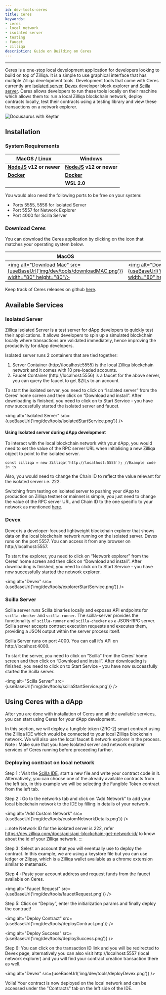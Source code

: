 ```yaml
---
id: dev-tools-ceres
title: Ceres
keywords: 
- ceres
- local network
- isolated server
- testing
- faucet
- zilliqa
description: Guide on Building on Ceres
---
```

---


Ceres is a one-stop local development application for developers looking to build on top of Zilliqa. 
It is a simple to use graphical interface that has multiple Zilliqa development tools. 
Development tools that come with Ceres currently are [Isolated server](#isolated-server), [Devex](#devex) developer block explorer and [Scilla server](#scilla-server). 
Ceres allows developers to run these tools locally on their machine which allows them to: run a local Zilliqa blockchain network,
deploy contracts locally, test their contracts using a testing library and view these transactions on a network explorer.

![Docusaurus with Keytar](/img/dev/tools/ceres.png)

## Installation

### System Requirements

| MacOS / Linux              | Windows                                      |
| --------------------- | --------------------------------------------- |
| **[NodeJS](https://nodejs.org/en/) v12 or newer**   | **[NodeJS](https://nodejs.org/en/) v12 or newer**                  |
| **[Docker](https://www.docker.com/get-started)**|**[Docker](https://www.docker.com/get-started)**                |
|   | **WSL 2.0**                      |

You would also need the following ports to be free on your system: 

* Ports 5555, 5556 for Isolated Server
* Port 5557 for Network Explorer
* Port 4000 for Scilla Server

### Download Ceres

You can download the Ceres application by clicking on the icon that matches your operating system below.

| MacOS | Windows   | Linux |
| --------- | ------ | -------- |
| [<img alt="Download Mac" src={useBaseUrl('img/dev/tools/downloadMAC.png')} width="80" height="80"/>](https://github.com/Zilliqa/ceres/releases/latest/download/Ceres-0.2.5.dmg)   | [<img alt="Download Windows" src={useBaseUrl('img/dev/tools/downloadWindows.png')} width="80" height="80" />](https://github.com/Zilliqa/ceres/releases/latest/download/Ceres.Setup.0.2.5.exe) | [<img alt="Download Linux" src={useBaseUrl('img/dev/tools/downloadLinux.png')} width="80" height="80" />](https://github.com/Zilliqa/ceres/releases/latest/download/Ceres-0.2.5.AppImage)|

Keep track of Ceres releases on github [here](https://github.com/Zilliqa/ceres/releases).


## Available Services

### Isolated Server

Zilliqa Isolated Server is a test server for dApp developers to quickly test their applications. 
It allows developers to spin up a simulated blockchain locally where transactions are validated immediately, hence improving the productivity for dApp developers. 

Isolated server runs 2 containers that are tied together:
1. Server Container (http://localhost:5555) is the local Zilliqa blockchain network and it comes with 10 pre-loaded accounts.
2. Faucet Container (http://localhost:5556) is a faucet for the above server, you can query the faucet to get $ZILs to an account.

To start the isolated server, you need to click on “Isolated server” from the Ceres’ home screen and then click on 
“Download and install”. After downloading is finished, you need to click on to Start Service - you have now successfully started 
the isolated server and faucet.

<img alt="Isolated Server" src={useBaseUrl('img/dev/tools/isolatedStartService.png')} />

#### Using Isolated server during dApp development
To interact with the local blockchain network with your dApp, you would need to set the value of the RPC server URL when
initialising a new Zilliqa object to point to the isolated server.

`const zilliqa = new Zilliqa('http://localhost:5555'); //Example code in js`

Also, you would need to change the Chain ID to reflect the value relevant for the isolated server i.e. 222. 

Switching from testing on isolated server to pushing your dApp to production on Zilliqa testnet or mainnet is simple, 
you just need to change the value of the RPC server URL and Chain ID to the one specific to your network as mentioned [here](https://dev.zilliqa.com/docs/apis/api-introduction).

### Devex

Devex is a developer-focused lightweight blockchain explorer that shows data on the local blockchain network running on the 
isolated server. Devex runs on the port 5557. You can access it from any browser on http://localhost:5557.

To start the explorer, you need to click on “Network explorer” from the Ceres’ home screen and then click on 
“Download and install”. After downloading is finished, you need to click on to Start Service - 
you have now successfully started the network explorer.

<img alt="Devex" src={useBaseUrl('img/dev/tools/explorerStartService.png')} />

### Scilla Server

Scilla server runs Scilla binaries locally and exposes API endpoints for `scilla-checker` and `scilla-runner`. 
The scilla-server provides the functionality of `scilla-runner` and `scilla-checker` as a JSON-RPC server.
Scilla server accepts contract execution requests and executes them, providing a JSON output within the
server process itself. 

Scilla Server runs on port 4000. You can call it's API on http://localhost:4000.

To start the server, you need to click on “Scilla” from the Ceres’ home screen and then click on “Download and install”.
After downloading is finished, you need to click on to Start Service - you have now successfully started the Scilla server.

<img alt="Scilla Server" src={useBaseUrl('img/dev/tools/scillaStartService.png')} />

## Using Ceres with a dApp

After you are done with installation of Ceres and all the available services, you can start using Ceres for your dApp development.

In this section, we will deploy a fungible token (ZRC-2) smart contract using the Zilliqa IDE which would be connected to your 
local Zilliqa blockchain network. We will also use the local faucet & network explorer in the process. 
Note : Make sure that you have Isolated server and network explorer services of Ceres running before proceeding further.

### Deploying contract on local network

Step 1 : Visit the [Scilla IDE](https://ide.zilliqa.com/), start a new file and write your contract code in it. 
Alternatively, you can choose one of the already available contracts from the left tab, in this example we will be selecting the Fungible Token contract from the left tab.

Step 2 : Go to the networks tab and click on “Add Network” to add your local blockchain network to the IDE by filling in
details of your network.

<img alt="Add Custom Network" src={useBaseUrl('img/dev/tools/customNetworkDetails.png')} />

:::note
Network ID for the isolated server is 222, refer https://dev.zilliqa.com/docs/apis/api-blockchain-get-network-id/ to 
know about the id of your Zilliqa network.
:::

Step 3: Select an account that you will eventually use to deploy the contract. In this example, we are using a keystore file but you can use ledger or Zilpay, which is a Zilliqa wallet available as a chrome extension similar to metamask.

Step 4 : Paste your account address and request funds from the faucet available on Ceres.

<img alt="Faucet Request" src={useBaseUrl('img/dev/tools/faucetRequest.png')} />

Step 5: Click on “Deploy”, enter the initialization params and finally deploy the contract!

<img alt="Deploy Contract" src={useBaseUrl('img/dev/tools/deployContract.png')} />

<img alt="Deploy Success" src={useBaseUrl('img/dev/tools/deploySuccess.png')} />

Step 6: You can click on the transaction ID link and you will be redirected to Devex page, alternatively you can also visit http://localhost:5557 (local network explorer) and you will find your contract creation transaction there as well.

<img alt="Devex" src={useBaseUrl('img/dev/tools/deployDevex.png')} />

Voila! Your contract is now deployed on the local network and can be accessed under the "Contracts" tab on the left side of the IDE.
